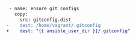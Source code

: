 <CodeSurferLayout>

```diff
 - name: ensure git configs
   copy:
     src: gitconfig.dist
-    dest: /home/vagrant/.gitconfig
+    dest: "{{ ansible_user_dir }}/.gitconfig"
```

</CodeSurferLayout>
